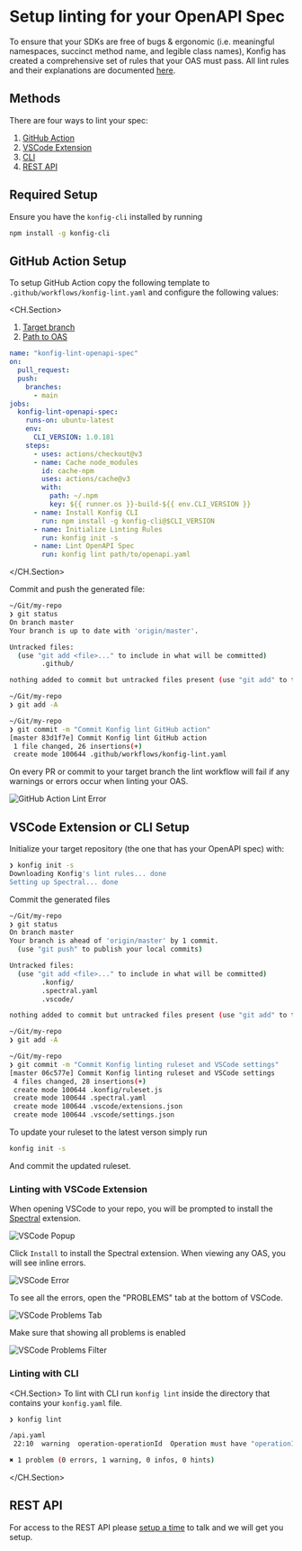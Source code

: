 # Setup linting for your OpenAPI Spec

To ensure that your SDKs are free of bugs & ergonomic (i.e. meaningful
namespaces, succinct method name, and legible class names), Konfig has created
a comprehensive set of rules that your OAS must pass. All lint rules and their
explanations are documented [here](/docs/lint-rules).

## Methods

There are four ways to lint your spec:

1. [GitHub Action](#github-action-setup)
2. [VSCode Extension](#vscode-extension-or-cli-setup)
3. [CLI](#vscode-extension-or-cli-setup)
4. [REST API](#rest-api)

## Required Setup

Ensure you have the `konfig-cli` installed by running

```bash
npm install -g konfig-cli
```

## GitHub Action Setup

To setup GitHub Action copy the following template to `.github/workflows/konfig-lint.yaml` and configure the following values:

<CH.Section>
1. [Target branch](focus://6)
2. [Path to OAS](focus://25[26:45])

```yaml .github/workflows/konfig-lint.yaml
name: "konfig-lint-openapi-spec"
on:
  pull_request:
  push:
    branches:
      - main
jobs:
  konfig-lint-openapi-spec:
    runs-on: ubuntu-latest
    env:
      CLI_VERSION: 1.0.181
    steps:
      - uses: actions/checkout@v3
      - name: Cache node_modules
        id: cache-npm
        uses: actions/cache@v3
        with:
          path: ~/.npm
          key: ${{ runner.os }}-build-${{ env.CLI_VERSION }}
      - name: Install Konfig CLI
        run: npm install -g konfig-cli@$CLI_VERSION
      - name: Initialize Linting Rules
        run: konfig init -s
      - name: Lint OpenAPI Spec
        run: konfig lint path/to/openapi.yaml
```

</CH.Section>

Commit and push the generated file:

```bash focus=13,16
~/Git/my-repo
❯ git status
On branch master
Your branch is up to date with 'origin/master'.

Untracked files:
  (use "git add <file>..." to include in what will be committed)
        .github/

nothing added to commit but untracked files present (use "git add" to track)

~/Git/my-repo
❯ git add -A

~/Git/my-repo
❯ git commit -m "Commit Konfig lint GitHub action"
[master 83d1f7e] Commit Konfig lint GitHub action
 1 file changed, 26 insertions(+)
 create mode 100644 .github/workflows/konfig-lint.yaml
```

On every PR or commit to your target branch the lint workflow will fail if any
warnings or errors occur when linting your OAS.

![GitHub Action Lint Error](/img/github-action-lint-error.png)

## VSCode Extension or CLI Setup

Initialize your target repository (the one that has your OpenAPI spec) with:

```bash focus=1
❯ konfig init -s
Downloading Konfig's lint rules... done
Setting up Spectral... done
```

Commit the generated files

```bash focus=16,19
~/Git/my-repo
❯ git status
On branch master
Your branch is ahead of 'origin/master' by 1 commit.
  (use "git push" to publish your local commits)

Untracked files:
  (use "git add <file>..." to include in what will be committed)
        .konfig/
        .spectral.yaml
        .vscode/

nothing added to commit but untracked files present (use "git add" to track)

~/Git/my-repo
❯ git add -A

~/Git/my-repo
❯ git commit -m "Commit Konfig linting ruleset and VSCode settings"
[master 06c577e] Commit Konfig linting ruleset and VSCode settings
 4 files changed, 28 insertions(+)
 create mode 100644 .konfig/ruleset.js
 create mode 100644 .spectral.yaml
 create mode 100644 .vscode/extensions.json
 create mode 100644 .vscode/settings.json
```

<Admonition type="info">

To update your ruleset to the latest verson simply run

```bash
konfig init -s
```

And commit the updated ruleset.

</Admonition>

### Linting with VSCode Extension

When opening VSCode to your repo, you will be prompted to install the [Spectral](https://marketplace.visualstudio.com/items?itemName=stoplight.spectral) extension.

![VSCode Popup](/img/vscode-popup.png)

Click `Install` to install the Spectral extension. When viewing any OAS, you will see inline errors.

![VSCode Error](/img/vscode-lint-error.png)

To see all the errors, open the "PROBLEMS" tab at the bottom
of VSCode.

![VSCode Problems Tab](/img/vscode-problems-tab.png)

Make sure that showing all problems is enabled

![VSCode Problems Filter](/img/vscode-problems-filter.png)

### Linting with CLI

<CH.Section>
To lint with CLI run `konfig lint` inside the directory that contains your `konfig.yaml` file.

```bash focus=1
❯ konfig lint

/api.yaml
 22:10  warning  operation-operationId  Operation must have "operationId" for generated SDK method names.  paths./pet.post

✖ 1 problem (0 errors, 1 warning, 0 infos, 0 hints)
```

</CH.Section>

## REST API

For access to the REST API please [setup a time](/schedule-demo) to talk and we will get you setup.

